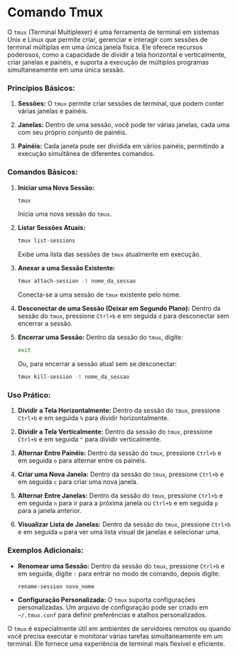 # Comando Tmux

O `tmux` (Terminal Multiplexer) é uma ferramenta de terminal em sistemas Unix e Linux que permite criar, gerenciar e interagir com sessões de terminal múltiplas em uma única janela física. Ele oferece recursos poderosos, como a capacidade de dividir a tela horizontal e verticalmente, criar janelas e painéis, e suporta a execução de múltiplos programas simultaneamente em uma única sessão.

### Princípios Básicos:

1. **Sessões:** O `tmux` permite criar sessões de terminal, que podem conter várias janelas e painéis.

2. **Janelas:** Dentro de uma sessão, você pode ter várias janelas, cada uma com seu próprio conjunto de painéis.

3. **Painéis:** Cada janela pode ser dividida em vários painéis, permitindo a execução simultânea de diferentes comandos.

### Comandos Básicos:

1. **Iniciar uma Nova Sessão:**
   ```bash
   tmux
   ```
   Inicia uma nova sessão do `tmux`.

2. **Listar Sessões Atuais:**
   ```bash
   tmux list-sessions
   ```
   Exibe uma lista das sessões de `tmux` atualmente em execução.

3. **Anexar a uma Sessão Existente:**
   ```bash
   tmux attach-session -t nome_da_sessao
   ```
   Conecta-se a uma sessão de `tmux` existente pelo nome.

4. **Desconectar de uma Sessão (Deixar em Segundo Plano):**
   Dentro da sessão do `tmux`, pressione `Ctrl+b` e em seguida `d` para desconectar sem encerrar a sessão.

5. **Encerrar uma Sessão:**
   Dentro da sessão do `tmux`, digite:
   ```bash
   exit
   ```
   Ou, para encerrar a sessão atual sem se desconectar:
   ```bash
   tmux kill-session -t nome_da_sessao
   ```

### Uso Prático:

1. **Dividir a Tela Horizontalmente:**
   Dentro da sessão do `tmux`, pressione `Ctrl+b` e em seguida `%` para dividir horizontalmente.

2. **Dividir a Tela Verticalmente:**
   Dentro da sessão do `tmux`, pressione `Ctrl+b` e em seguida `"` para dividir verticalmente.

3. **Alternar Entre Painéis:**
   Dentro da sessão do `tmux`, pressione `Ctrl+b` e em seguida `o` para alternar entre os painéis.

4. **Criar uma Nova Janela:**
   Dentro da sessão do `tmux`, pressione `Ctrl+b` e em seguida `c` para criar uma nova janela.

5. **Alternar Entre Janelas:**
   Dentro da sessão do `tmux`, pressione `Ctrl+b` e em seguida `n` para ir para a próxima janela ou `Ctrl+b` e em seguida `p` para a janela anterior.

6. **Visualizar Lista de Janelas:**
   Dentro da sessão do `tmux`, pressione `Ctrl+b` e em seguida `w` para ver uma lista visual de janelas e selecionar uma.

### Exemplos Adicionais:

- **Renomear uma Sessão:**
   Dentro da sessão do `tmux`, pressione `Ctrl+b` e em seguida, digite `:` para entrar no modo de comando, depois digite:
   ```bash
   rename-session novo_nome
   ```

- **Configuração Personalizada:**
   O `tmux` suporta configurações personalizadas. Um arquivo de configuração pode ser criado em `~/.tmux.conf` para definir preferências e atalhos personalizados.

O `tmux` é especialmente útil em ambientes de servidores remotos ou quando você precisa executar e monitorar várias tarefas simultaneamente em um terminal. Ele fornece uma experiência de terminal mais flexível e eficiente.
